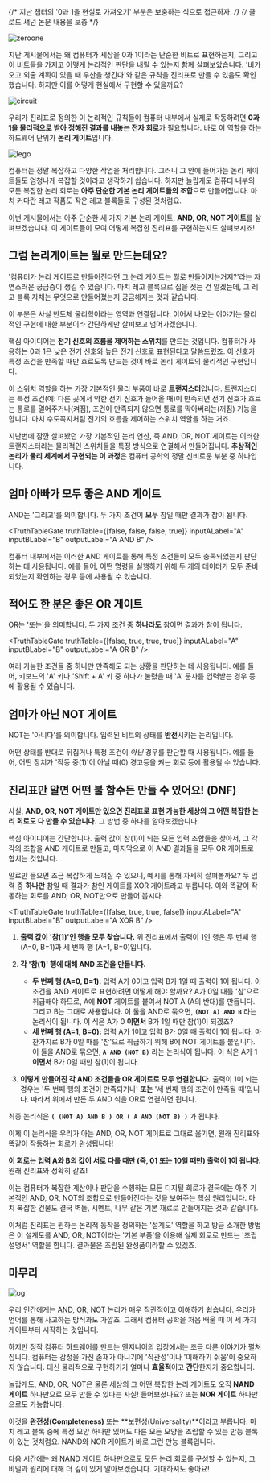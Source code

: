 


{/* 지난 챕터의 '0과 1을 현실로 가져오기' 부분은 보충하는 식으로 접근하자. */}
{/* 클로드 섀넌 논문 내용을 보충 */}

<Image src={zeroone} alt="zeroone" className="object-cover w-full h-[180px]"/>

지난 게시물에서는 왜 컴퓨터가 세상을 0과 1이라는 단순한 비트로 표현하는지, 그리고 이 비트들을 가지고 어떻게 논리적인 판단을 내릴 수 있는지 함께 살펴보았습니다. '비가 오고 외출 계획이 있을 때 우산을 챙긴다'와 같은 규칙을 진리표로 만들 수 있음도 확인했습니다. 하지만 이를 어떻게 현실에서 구현할 수 있을까요?

<Image src={circuit} alt="circuit" className="object-cover w-full h-[180px]"/>

우리가 진리표로 정의한 이 논리적인 규칙들이 컴퓨터 내부에서 실제로 작동하려면 **0과 1을 물리적으로 받아 정해진 결과를 내놓는 전자 회로**가 필요합니다. 바로 이 역할을 하는 하드웨어 단위가 **논리 게이트**입니다. 

<Image src={lego} alt="lego" className="object-cover w-full h-[180px]"/>

컴퓨터는 정말 복잡하고 다양한 작업을 처리합니다. 그러니 그 안에 들어가는 논리 게이트들도 엄청나게 복잡할 것이라고 생각하기 쉽습니다. 하지만 놀랍게도 컴퓨터 내부의 모든 복잡한 논리 회로는 **아주 단순한 기본 논리 게이트들의 조합**으로 만들어집니다. 마치 커다란 레고 작품도 작은 레고 블록들로 구성된 것처럼요.

이번 게시물에서는 아주 단순한 세 가지 기본 논리 게이트, **AND, OR, NOT 게이트**를 살펴보겠습니다. 이 게이트들이 모여 어떻게 복잡한 진리표를 구현하는지도 살펴보시죠!

## 그럼 논리게이트는 뭘로 만드는데요?

'컴퓨터가 논리 게이트로 만들어진다면 그 논리 게이트는 뭘로 만들어지는거지?'라는 자연스러운 궁금증이 생길 수 있습니다. 마치 레고 블록으로 집을 짓는 건 알겠는데, 그 레고 블록 자체는 무엇으로 만들어졌는지 궁금해지는 것과 같습니다.

이 부분은 사실 반도체 물리학이라는 영역과 연결됩니다. 이어서 나오는 이야기는 물리적인 구현에 대한 부분이라 간단하게만 살펴보고 넘어가겠습니다.

핵심 아이디어는 **전기 신호의 흐름을 제어하는 스위치**를 만드는 것입니다. 컴퓨터가 사용하는 0과 1은 낮은 전기 신호와 높은 전기 신호로 표현된다고 말씀드렸죠. 이 신호가 특정 조건을 만족할 때만 흐르도록 만드는 것이 바로 논리 게이트의 물리적인 구현입니다.

이 스위치 역할을 하는 가장 기본적인 물리 부품이 바로 **트랜지스터**입니다. 트랜지스터는 특정 조건(예: 다른 곳에서 약한 전기 신호가 들어올 때)이 만족되면 전기 신호가 흐르는 통로를 열어주거나(켜짐), 조건이 만족되지 않으면 통로를 막아버리는(꺼짐) 기능을 합니다. 마치 수도꼭지처럼 전기의 흐름을 제어하는 스위치 역할을 하는 거죠.

<TransistorDemo />

지난번에 잠깐 살펴봤던 가장 기본적인 논리 연산, 즉 AND, OR, NOT 게이트는 이러한 트랜지스터라는 물리적인 스위치들을 특정 방식으로 연결해서 만들어집니다. **추상적인 논리가 물리 세계에서 구현되는 이 과정**은 컴퓨터 공학의 정말 신비로운 부분 중 하나입니다.

## 엄마 아빠가 모두 좋은 AND 게이트

AND는 '그리고'를 의미합니다. 두 가지 조건이 **모두** 참일 때만 결과가 참이 됩니다.

<TruthTableGate
  truthTable={[false, false, false, true]}
  inputALabel="A"
  inputBLabel="B"
  outputLabel="A AND B"
/>

컴퓨터 내부에서는 이러한 AND 게이트를 통해 특정 조건들이 모두 충족되었는지 판단하는 데 사용됩니다. 예를 들어, 어떤 명령을 실행하기 위해 두 개의 데이터가 모두 준비되었는지 확인하는 경우 등에 사용될 수 있습니다.

## 적어도 한 분은 좋은 OR 게이트

OR는 '또는'을 의미합니다. 두 가지 조건 중 **하나라도** 참이면 결과가 참이 됩니다.

<TruthTableGate
  truthTable={[false, true, true, true]}
  inputALabel="A"
  inputBLabel="B"
  outputLabel="A OR B"
/>

여러 가능한 조건들 중 하나만 만족해도 되는 상황을 판단하는 데 사용됩니다. 예를 들어, 키보드의 'A' 키나 'Shift + A' 키 중 하나가 눌렸을 때 'A' 문자를 입력받는 경우 등에 활용될 수 있습니다.

## 엄마가 아닌 NOT 게이트

NOT는 '아니다'를 의미합니다. 입력된 비트의 상태를 **반전**시키는 논리입니다. 

<NotGate
  inputLabel="A"
  outputLabel="NOT A"
/>

어떤 상태를 반대로 뒤집거나 특정 조건이 *아닌* 경우를 판단할 때 사용됩니다. 예를 들어, 어떤 장치가 '작동 중(1)'이 아닐 때(0) 경고등을 켜는 회로 등에 활용될 수 있습니다.

## 진리표만 알면 어떤 불 함수든 만들 수 있어요! (DNF)

사실, **AND, OR, NOT 게이트만 있으면 진리표로 표현 가능한 세상의 그 어떤 복잡한 논리 회로도 다 만들 수 있습니다.** 그 방법 중 하나를 알아보겠습니다.

핵심 아이디어는 간단합니다. 출력 값이 참(1)이 되는 모든 입력 조합들을 찾아서, 그 각각의 조합을 AND 게이트로 만들고, 마지막으로 이 AND 결과들을 모두 OR 게이트로 합치는 것입니다.

말로만 들으면 조금 복잡하게 느껴질 수 있으니, 예시를 통해 자세히 살펴볼까요? 두 입력 중 **하나만** 참일 때 결과가 참인 게이트를 XOR 게이트라고 부릅니다. 이와 똑같이 작동하는 회로를 AND, OR, NOT만으로 만들어 봅시다.

<TruthTableGate
  truthTable={[false, true, true, false]}
  inputALabel="A"
  inputBLabel="B"
  outputLabel="A XOR B"
/>

1.  **출력 값이 '참(1)'인 행을 모두 찾습니다.**
    위 진리표에서 출력이 1인 행은 두 번째 행 (A=0, B=1)과 세 번째 행 (A=1, B=0)입니다.

2.  **각 '참(1)' 행에 대해 AND 조건을 만듭니다.**
    *   **두 번째 행 (A=0, B=1):** 입력 A가 0이고 입력 B가 1일 때 출력이 1이 됩니다. 이 조건을 AND 게이트로 표현하려면 어떻게 해야 할까요? A가 0일 때를 '참'으로 취급해야 하므로, A에 **NOT** 게이트를 붙여서 NOT A (A의 반대)를 만듭니다. 그리고 B는 그대로 사용합니다. 이 둘을 AND로 묶으면, **`(NOT A) AND B`** 라는 논리식이 됩니다. 이 식은 A가 0 **이면서** B가 1일 때만 참(1)이 되겠죠?
    *   **세 번째 행 (A=1, B=0):** 입력 A가 1이고 입력 B가 0일 때 출력이 1이 됩니다. 마찬가지로 B가 0일 때를 '참'으로 취급하기 위해 B에 NOT 게이트를 붙입니다. 이 둘을 AND로 묶으면, **`A AND (NOT B)`** 라는 논리식이 됩니다. 이 식은 A가 1 **이면서** B가 0일 때만 참(1)이 됩니다.

3.  **이렇게 만들어진 각 AND 조건들을 OR 게이트로 모두 연결합니다.**
    출력이 1이 되는 경우는 '두 번째 행의 조건이 만족되거나' **또는** '세 번째 행의 조건이 만족될 때'입니다. 따라서 위에서 만든 두 AND 식을 OR로 연결하면 됩니다.

최종 논리식은 **`( (NOT A) AND B ) OR ( A AND (NOT B) )`** 가 됩니다.

<ComplexLogicGate
  inputALabel="A"
  inputBLabel="B"
/>

이제 이 논리식을 우리가 아는 AND, OR, NOT 게이트로 그대로 옮기면, 원래 진리표와 똑같이 작동하는 회로가 완성됩니다!

**이 회로는 입력 A와 B의 값이 서로 다를 때만 (즉, 01 또는 10일 때만) 출력이 1이 됩니다.** 원래 진리표와 정확히 같죠!

이는 컴퓨터가 복잡한 계산이나 판단을 수행하는 모든 디지털 회로가 결국에는 아주 기본적인 AND, OR, NOT의 조합으로 만들어진다는 것을 보여주는 핵심 원리입니다. 마치 복잡한 건물도 결국 벽돌, 시멘트, 나무 같은 기본 재료로 만들어지는 것과 같습니다.

이처럼 진리표는 원하는 논리적 동작을 정의하는 '설계도' 역할을 하고 방금 소개한 방법은 이 설계도를 AND, OR, NOT이라는 '기본 부품'을 이용해 실제 회로로 만드는 '조립 설명서' 역할을 합니다. 결과물은 조립된 완성품이라할 수 있겠죠.

## 마무리

<Image src={og} alt="og"/>

우리 인간에게는 AND, OR, NOT 논리가 매우 직관적이고 이해하기 쉽습니다. 우리가 언어를 통해 사고하는 방식과도 가깝죠. 그래서 컴퓨터 공학을 처음 배울 때 이 세 가지 게이트부터 시작하는 것입니다.

하지만 정작 컴퓨터 하드웨어를 만드는 엔지니어의 입장에서는 조금 다른 이야기가 펼쳐집니다. 컴퓨터는 감정을 가진 존재가 아니기에 '직관성'이나 '이해하기 쉬움'이 중요하지 않습니다. 대신 물리적으로 구현하기가 얼마나 **효율적**이고 **간단**한지가 중요합니다.

놀랍게도, AND, OR, NOT은 물론 세상의 그 어떤 복잡한 논리 게이트도 오직 **NAND 게이트** 하나만으로 모두 만들 수 있다는 사실! 들어보셨나요? 또는 **NOR 게이트** 하나만으로도 가능합니다.

이것을 **완전성(Completeness)** 또는 **보편성(Universality)**이라고 부릅니다. 마치 레고 블록 중에 특정 모양 하나만 있어도 다른 모든 모양을 조립할 수 있는 만능 블록이 있는 것처럼요. NAND와 NOR 게이트가 바로 그런 만능 블록입니다.

다음 시간에는 왜 NAND 게이트 하나만으로도 모든 논리 회로를 구성할 수 있는지, 그 비밀과 원리에 대해 더 깊이 있게 알아보겠습니다. 기대하셔도 좋아요!

